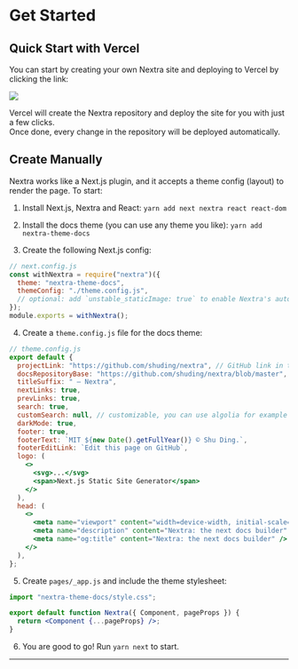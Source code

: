 # Get Started

## Quick Start with Vercel

You can start by creating your own Nextra site and deploying to Vercel by clicking the link:

[![](https://vercel.com/button)](https://vercel.com/new/clone?demo-description=Markdown%20powered%20docs%20site.%20Built%20with%20Next.js.&demo-image=https%3A%2F%2Fnextra.vercel.app%2Fdemo.png&demo-title=Documentation%20Starter%20Kit&demo-url=https%3A%2F%2Fnextra.vercel.app%2F&project-name=nextjs-docs&repository-name=nextjs-docs&s=https%3A%2F%2Fgithub.com%2Fshuding%2Fnextra&from=templates)

Vercel will create the Nextra repository and deploy the site for you with just a few clicks.  
Once done, every change in the repository will be deployed automatically.

## Create Manually

Nextra works like a Next.js plugin, and it accepts a theme config (layout) to render the page. To start:

1. Install Next.js, Nextra and React: `yarn add next nextra react react-dom`

2. Install the docs theme (you can use any theme you like): `yarn add nextra-theme-docs`

3. Create the following Next.js config:

```jsx
// next.config.js
const withNextra = require("nextra")({
  theme: "nextra-theme-docs",
  themeConfig: "./theme.config.js",
  // optional: add `unstable_staticImage: true` to enable Nextra's auto image import
});
module.exports = withNextra();
```

4. Create a `theme.config.js` file for the docs theme:

```jsx
// theme.config.js
export default {
  projectLink: "https://github.com/shuding/nextra", // GitHub link in the navbar
  docsRepositoryBase: "https://github.com/shuding/nextra/blob/master", // base URL for the docs repository
  titleSuffix: " – Nextra",
  nextLinks: true,
  prevLinks: true,
  search: true,
  customSearch: null, // customizable, you can use algolia for example
  darkMode: true,
  footer: true,
  footerText: `MIT ${new Date().getFullYear()} © Shu Ding.`,
  footerEditLink: `Edit this page on GitHub`,
  logo: (
    <>
      <svg>...</svg>
      <span>Next.js Static Site Generator</span>
    </>
  ),
  head: (
    <>
      <meta name="viewport" content="width=device-width, initial-scale=1.0" />
      <meta name="description" content="Nextra: the next docs builder" />
      <meta name="og:title" content="Nextra: the next docs builder" />
    </>
  ),
};
```


5. Create `pages/_app.js` and include the theme stylesheet:

```jsx
import "nextra-theme-docs/style.css";

export default function Nextra({ Component, pageProps }) {
  return <Component {...pageProps} />;
}
```

6. You are good to go! Run `yarn next` to start.

---

<span id="sidebar-and-anchor-links" />
